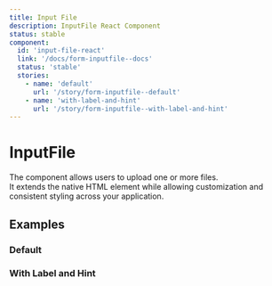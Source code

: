 ```yaml
---
title: Input File
description: InputFile React Component
status: stable
component:
  id: 'input-file-react'
  link: '/docs/form-inputfile--docs'
  status: 'stable'
  stories:
    - name: 'default'
      url: '/story/form-inputfile--default'
    - name: 'with-label-and-hint'
      url: '/story/form-inputfile--with-label-and-hint'
---
```


# InputFile

The component allows users to upload one or more files.  
It extends the native HTML element while allowing customization and consistent styling across your application.

<Section current="html">

<ComponentPreview>
  <InputFile />
</ComponentPreview>

## Examples

### Default

<StorybookFrame componentId="input-file-html" story="default" />

### With Label and Hint

<StorybookFrame componentId="input-file-html" story="with-label-and-hint" />

</Section>
